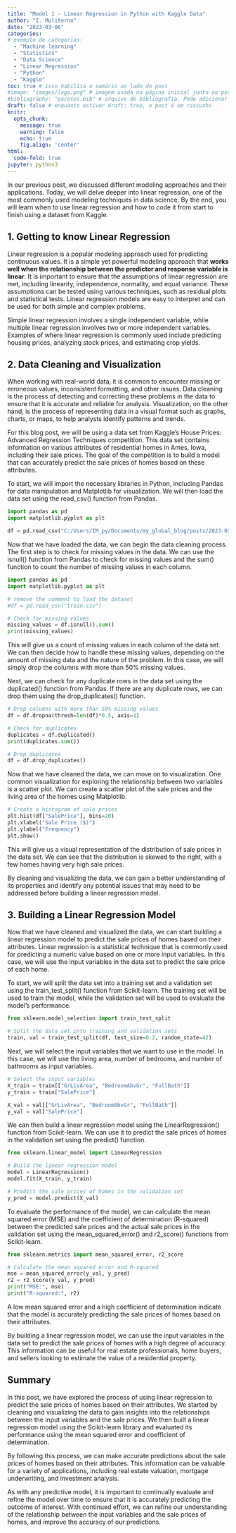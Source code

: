 ```yaml
---
title: "Model 1 - Linear Regression in Python with Kaggle Data"
author: "I. Muliterno"
date: "2023-03-06" 
categories: 
# exemplo de categorias:
  - "Machine learning"
  - "Statistics"
  - "Data Science"
  - "Linear Regression"
  - "Python"
  - "Kaggle"
toc: true # isso habilita o sumário ao lado do post
#image: "images/logo.png" # imagem usada na página inicial junto ao post
#bibliography: "pacotes.bib" # arquivo de bibliografia. Pode adicionar mais arquivos!
draft: false # enquanto estiver draft: true, o post é um rascunho
knitr: 
  opts_chunk: 
    message: true
    warning: false
    echo: true
    fig.align: 'center'
html:
  code-fold: true
jupyter: python3
---
```


In our previous post, we discussed different modeling approaches and their applications. Today, we will delve deeper into linear regression, one of the most commonly used modeling techniques in data science. By the end, you will learn when to use linear regression and how to code it from start to finish using a dataset from Kaggle.

## 1. Getting to know Linear Regression

Linear regression is a popular modeling approach used for predicting continuous values. It is a simple yet powerful modeling approach that **works well when the relationship between the predictor and response variable is linear**. It is important to ensure that the assumptions of linear regression are met, including linearity, independence, normality, and equal variance. These assumptions can be tested using various techniques, such as residual plots and statistical tests. Linear regression models are easy to interpret and can be used for both simple and complex problems.

Simple linear regression involves a single independent variable, while multiple linear regression involves two or more independent variables. Examples of where linear regression is commonly used include predicting housing prices, analyzing stock prices, and estimating crop yields.

## 2. Data Cleaning and Visualization

When working with real-world data, it is common to encounter missing or erroneous values, inconsistent formatting, and other issues. Data cleaning is the process of detecting and correcting these problems in the data to ensure that it is accurate and reliable for analysis. Visualization, on the other hand, is the process of representing data in a visual format such as graphs, charts, or maps, to help analysts identify patterns and trends.

For this blog post, we will be using a data set from Kaggle's House Prices: Advanced Regression Techniques competition. This data set contains information on various attributes of residential homes in Ames, Iowa, including their sale prices. The goal of the competition is to build a model that can accurately predict the sale prices of homes based on these attributes.

To start, we will import the necessary libraries in Python, including Pandas for data manipulation and Matplotlib for visualization. We will then load the data set using the read_csv() function from Pandas.

```python
import pandas as pd
import matplotlib.pyplot as plt

df = pd.read_csv("C:/Users/IM_py/Documents/my_global_blog/posts/2023-03-lm_python/train.csv")

```

Now that we have loaded the data, we can begin the data cleaning process. The first step is to check for missing values in the data. We can use the isnull() function from Pandas to check for missing values and the sum() function to count the number of missing values in each column.

```python
import pandas as pd
import matplotlib.pyplot as plt

# remove the comment to load the dataset
#df = pd.read_csv("train.csv")

# Check for missing values
missing_values = df.isnull().sum()
print(missing_values)

```

This will give us a count of missing values in each column of the data set. We can then decide how to handle these missing values, depending on the amount of missing data and the nature of the problem. In this case, we will simply drop the columns with more than 50% missing values.

Next, we can check for any duplicate rows in the data set using the duplicated() function from Pandas. If there are any duplicate rows, we can drop them using the drop_duplicates() function.

```python


# Drop columns with more than 50% missing values
df = df.dropna(thresh=len(df)*0.5, axis=1)

# Check for duplicates
duplicates = df.duplicated()
print(duplicates.sum())

# Drop duplicates
df = df.drop_duplicates()

```

Now that we have cleaned the data, we can move on to visualization. One common visualization for exploring the relationship between two variables is a scatter plot. We can create a scatter plot of the sale prices and the living area of the homes using Matplotlib.

```python
# Create a histogram of sale prices
plt.hist(df["SalePrice"], bins=20)
plt.xlabel("Sale Price ($)")
plt.ylabel("Frequency")
plt.show()
```

This will give us a visual representation of the distribution of sale prices in the data set. We can see that the distribution is skewed to the right, with a few homes having very high sale prices.

By cleaning and visualizing the data, we can gain a better understanding of its properties and identify any potential issues that may need to be addressed before building a linear regression model.

## 3. Building a Linear Regression Model

Now that we have cleaned and visualized the data, we can start building a linear regression model to predict the sale prices of homes based on their attributes. Linear regression is a statistical technique that is commonly used for predicting a numeric value based on one or more input variables. In this case, we will use the input variables in the data set to predict the sale price of each home.

To start, we will split the data set into a training set and a validation set using the train_test_split() function from Scikit-learn. The training set will be used to train the model, while the validation set will be used to evaluate the model's performance.

```python

from sklearn.model_selection import train_test_split

# Split the data set into training and validation sets
train, val = train_test_split(df, test_size=0.2, random_state=42)
```

Next, we will select the input variables that we want to use in the model. In this case, we will use the living area, number of bedrooms, and number of bathrooms as input variables.

```python
# Select the input variables
X_train = train[["GrLivArea", "BedroomAbvGr", "FullBath"]]
y_train = train["SalePrice"]

X_val = val[["GrLivArea", "BedroomAbvGr", "FullBath"]]
y_val = val["SalePrice"]
```

We can then build a linear regression model using the LinearRegression() function from Scikit-learn. We can use it to predict the sale prices of homes in the validation set using the predict() function.

```python

from sklearn.linear_model import LinearRegression

# Build the linear regression model
model = LinearRegression()
model.fit(X_train, y_train)

# Predict the sale prices of homes in the validation set
y_pred = model.predict(X_val)
```

To evaluate the performance of the model, we can calculate the mean squared error (MSE) and the coefficient of determination (R-squared) between the predicted sale prices and the actual sale prices in the validation set using the mean_squared_error() and r2_score() functions from Scikit-learn.

```python
from sklearn.metrics import mean_squared_error, r2_score

# Calculate the mean squared error and R-squared
mse = mean_squared_error(y_val, y_pred)
r2 = r2_score(y_val, y_pred)
print("MSE:", mse)
print("R-squared:", r2)
```

A low mean squared error and a high coefficient of determination indicate that the model is accurately predicting the sale prices of homes based on their attributes.

By building a linear regression model, we can use the input variables in the data set to predict the sale prices of homes with a high degree of accuracy. This information can be useful for real estate professionals, home buyers, and sellers looking to estimate the value of a residential property.

## Summary

In this post, we have explored the process of using linear regression to predict the sale prices of homes based on their attributes. We started by cleaning and visualizing the data to gain insights into the relationships between the input variables and the sale prices. We then built a linear regression model using the Scikit-learn library and evaluated its performance using the mean squared error and coefficient of determination.

By following this process, we can make accurate predictions about the sale prices of homes based on their attributes. This information can be valuable for a variety of applications, including real estate valuation, mortgage underwriting, and investment analysis.

As with any predictive model, it is important to continually evaluate and refine the model over time to ensure that it is accurately predicting the outcome of interest. With continued effort, we can refine our understanding of the relationship between the input variables and the sale prices of homes, and improve the accuracy of our predictions.
